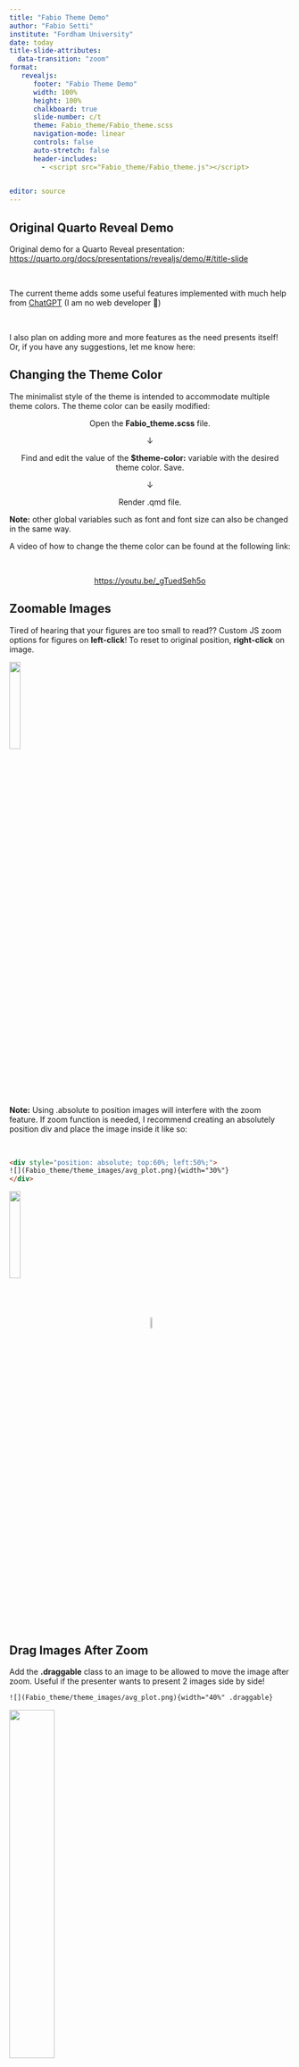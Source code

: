 ```yaml
---
title: "Fabio Theme Demo"
author: "Fabio Setti"
institute: "Fordham University"
date: today
title-slide-attributes:
  data-transition: "zoom"
format:
   revealjs:
      footer: "Fabio Theme Demo"
      width: 100%
      height: 100%
      chalkboard: true
      slide-number: c/t 
      theme: Fabio_theme/Fabio_theme.scss
      navigation-mode: linear
      controls: false
      auto-stretch: false
      header-includes:
        - <script src="Fabio_theme/Fabio_theme.js"></script>

   
editor: source
---
```


## Original Quarto Reveal Demo

Original demo for a Quarto Reveal presentation: [https://quarto.org/docs/presentations/revealjs/demo/#/title-slide](https://quarto.org/docs/presentations/revealjs/demo/#/title-slide){target="blank"}

</br>

The current theme adds some useful features implemented with much help from 
[ChatGPT](https://chatgpt.com){target="blank"} (I am no web developer 🤷)

</br>

I also plan on adding more and more features as the need presents itself! Or, if you have any suggestions, let me know here: 


## Changing the Theme Color

The minimalist style of the theme is intended to accommodate multiple theme colors. The theme color can be easily modified:

:::{layout-ncol="2"}

:::col

<center>

Open the **Fabio_theme.scss** file.

&#8595;

Find and edit the value of the **$theme-color:** variable with the desired theme color. Save. 

&#8595;

Render .qmd file. 

</center>


**Note:** other global variables such as font and font size can also be changed in the same way.

:::

:::col

<center>

A video of how to change the theme color can be found at the following link:

</br>

[https://youtu.be/_gTuedSeh5o](https://youtu.be/_gTuedSeh5o){target="blank"}

</center>

:::
:::



## Zoomable Images  

Tired of hearing that your figures are too small to read?? Custom JS zoom options for figures on **left-click**! To reset to original position, **right-click** on image.


:::{layout-ncol="2"}

:::col

![](Fabio_theme/theme_images/avg_plot.png){width="20%"}     
:::


:::col

**Note:** Using .absolute to position images will interfere with the zoom feature. If zoom function is needed, I recommend creating an absolutely position div and place the image inside it like so:

</br>

```html
<div style="position: absolute; top:60%; left:50%;">
![](Fabio_theme/theme_images/avg_plot.png){width="30%"}
</div>
```

:::

:::

![](Fabio_theme/theme_images/avg_plot.png){width="20%"} 

<!-- to absolutely set images without interfering with zoom option -->

<div style="position: absolute; top:60%; left:50%;">
![](Fabio_theme/theme_images/avg_plot.png){width="30%"}
</div>

## Drag Images After Zoom

Add the **.draggable** class to an image to be allowed to move the image after zoom. Useful if the presenter wants to present 2 images side by side!

```html
![](Fabio_theme/theme_images/avg_plot.png){width="40%" .draggable} 
```



:::{layout-ncol="2"}

:::col

![](Fabio_theme/theme_images/avg_plot.png){width="40%" .draggable} 


![](Fabio_theme/theme_images/avg_plot.png){width="40%" .draggable} 

:::


:::col

Result after manually dragging the two images side by side:

![](Fabio_theme/theme_images/side_by_side_drag.png)

:::
:::


# If I think of Some Other Useful Features, I will Add them 👋


